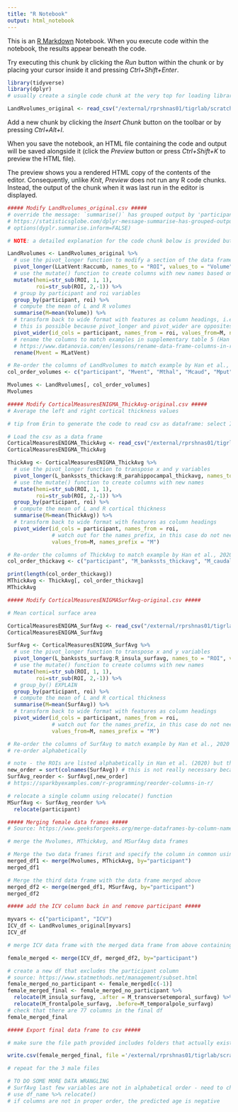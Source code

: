 ```yaml
---
title: "R Notebook"
output: html_notebook
---
```


This is an [R Markdown](http://rmarkdown.rstudio.com) Notebook. When you execute code within the notebook, the results appear beneath the code. 

Try executing this chunk by clicking the *Run* button within the chunk or by placing your cursor inside it and pressing *Ctrl+Shift+Enter*. 

```r
library(tidyverse)
library(dplyr)
# usually create a single code chunk at the very top for loading libraries

LandRvolumes_original <- read_csv("/external/rprshnas01/tigrlab/scratch/csun/ENIGMA/ENIGMA_female/LandRvolumes-original.csv")

```

Add a new chunk by clicking the *Insert Chunk* button on the toolbar or by pressing *Ctrl+Alt+I*.

When you save the notebook, an HTML file containing the code and output will be saved alongside it (click the *Preview* button or press *Ctrl+Shift+K* to preview the HTML file).

The preview shows you a rendered HTML copy of the contents of the editor. Consequently, unlike *Knit*, *Preview* does not run any R code chunks. Instead, the output of the chunk when it was last run in the editor is displayed.

```r
##### Modify LandRvolumes_original.csv #####
# override the message: `summarise()` has grouped output by 'participant'. You can override using the `.groups` argument.
# https://statisticsglobe.com/dplyr-message-summarise-has-grouped-output-r
# options(dyplr.summarise.inform=FALSE)

# NOTE: a detailed explanation for the code chunk below is provided but subsequent variations of this code chunk will contain more abbreviated comments

LandRvolumes <- LandRvolumes_original %>% 
  # use the pivot_longer function to modify a section of the data frame (all the average volume values) by passing the column names as values to a column called "ROI" and the original thickness values to a second column called "Volume" such that the modified df has only 2 columns
  pivot_longer(LLatVent:Raccumb, names_to = "ROI", values_to = "Volume") %>%
  # use the mutate() function to create columns with new names based on existing column names
  mutate(hemi=str_sub(ROI, 1, 1), 
         roi=str_sub(ROI, 2,-1)) %>%
  # group by participant and roi variables 
  group_by(participant, roi) %>%
  # compute the mean of L and R volumes
  summarise(M=mean(Volume)) %>%
  # transform back to wide format with features as column headings, i.e., spreading values from a single column "Volume" into multiple columns (wide data)
  # this is possible because pivot_longer and pivot_wider are opposites
  pivot_wider(id_cols = participant, names_from = roi, values_from=M, names_prefix = "M") %>%
  # rename the columns to match examples in supplementary table 5 (Han et al., 2020)
  # https://www.datanovia.com/en/lessons/rename-data-frame-columns-in-r/
  rename(Mvent = MLatVent)

# Re-order the columns of LandRvolumes to match example by Han et al., 2020 
col_order_volumes <- c("participant", "Mvent", "Mthal", "Mcaud", "Mput", "Mpal", "Mhippo", "Mamyg", "Maccumb")

Mvolumes <- LandRvolumes[, col_order_volumes]
Mvolumes


```
```r
##### Modify CorticalMeasuresENIGMA_ThickAvg-original.csv #####
# Average the left and right cortical thickness values 

# tip from Erin to generate the code to read csv as dataframe: select Import Dataset > From Text (readr) > browse and select the csv file you want to work with > copy the code

# Load the csv as a data frame
CorticalMeasuresENIGMA_ThickAvg <- read_csv("/external/rprshnas01/tigrlab/scratch/csun/ENIGMA/ENIGMA_female/CorticalMeasuresENIGMA_ThickAvg-original.csv")
CorticalMeasuresENIGMA_ThickAvg

ThickAvg <- CorticalMeasuresENIGMA_ThickAvg %>% 
  # use the pivot_longer function to transpose x and y variables
  pivot_longer(L_bankssts_thickavg:R_parahippocampal_thickavg, names_to = "ROI", values_to = "ThickAvg") %>%
  # use the mutate() function to create columns with new names
  mutate(hemi=str_sub(ROI, 1, 1), 
         roi=str_sub(ROI, 2,-1)) %>%
  group_by(participant, roi) %>%
  # compute the mean of L and R cortical thickness
  summarise(M=mean(ThickAvg)) %>%
  # transform back to wide format with features as column headings
  pivot_wider(id_cols = participant, names_from = roi,
              # watch out for the names_prefix, in this case do not need to add another _ after M
              values_from=M, names_prefix = "M")

# Re-order the columns of ThickAvg to match example by Han et al., 2020 
col_order_thickavg <- c("participant", "M_bankssts_thickavg", "M_caudalanteriorcingulate_thickavg", "M_caudalmiddlefrontal_thickavg", "M_cuneus_thickavg", "M_entorhinal_thickavg", "M_fusiform_thickavg", "M_inferiorparietal_thickavg", "M_inferiortemporal_thickavg","M_isthmuscingulate_thickavg","M_lateraloccipital_thickavg", "M_lateralorbitofrontal_thickavg", "M_lingual_thickavg", "M_medialorbitofrontal_thickavg", "M_middletemporal_thickavg","M_parahippocampal_thickavg","M_paracentral_thickavg","M_parsopercularis_thickavg","M_parsorbitalis_thickavg", "M_parstriangularis_thickavg","M_pericalcarine_thickavg", "M_postcentral_thickavg", "M_posteriorcingulate_thickavg", "M_precentral_thickavg", "M_precuneus_thickavg", "M_rostralanteriorcingulate_thickavg", "M_rostralmiddlefrontal_thickavg", "M_superiorfrontal_thickavg","M_superiorparietal_thickavg", "M_superiortemporal_thickavg", "M_supramarginal_thickavg", "M_frontalpole_thickavg", "M_temporalpole_thickavg", "M_transversetemporal_thickavg", "M_insula_thickavg")

print(length(col_order_thickavg))
MThickAvg <- ThickAvg[, col_order_thickavg]
MThickAvg

```
```r
##### Modify CorticalMeasuresENIGMASurfAvg-original.csv #####

# Mean cortical surface area

CorticalMeasuresENIGMA_SurfAvg <- read_csv("/external/rprshnas01/tigrlab/scratch/csun/ENIGMA/ENIGMA_female/CorticalMeasuresENIGMA_SurfAvg-original.csv")
CorticalMeasuresENIGMA_SurfAvg

SurfAvg <- CorticalMeasuresENIGMA_SurfAvg %>% 
  # use the pivot_longer function to transpose x and y variables
  pivot_longer(L_bankssts_surfavg:R_insula_surfavg, names_to = "ROI", values_to = "SurfAvg") %>%
  # use the mutate() function to create columns with new names
  mutate(hemi=str_sub(ROI, 1, 1), 
         roi=str_sub(ROI, 2,-1)) %>%
  # group_by() EXPLAIN 
  group_by(participant, roi) %>%
  # compute the mean of L and R cortical thickness
  summarise(M=mean(SurfAvg)) %>%
  # transform back to wide format with features as column headings
  pivot_wider(id_cols = participant, names_from = roi,
              # watch out for the names_prefix, in this case do not need to add another _ after M
              values_from=M, names_prefix = "M")

# Re-order the columns of SurfAvg to match example by Han et al., 2020 
# re-order alphabetically

# note - the ROIs are listed alphabetically in Han et al. (2020) but the same list was used for ThickAvg and SurfAvg due to the column name suffixes (thickavg vs surfavg)
new_order = sort(colnames(SurfAvg)) # this is not really necessary because columns are almost all in alphabetical order, quicker to move the few columns that are not
SurfAvg_reorder <- SurfAvg[,new_order]
# https://sparkbyexamples.com/r-programming/reorder-columns-in-r/

# relocate a single column using relocate() function
MSurfAvg <- SurfAvg_reorder %>%
  relocate(participant)


```


```r
##### Merging female data frames #####
# Source: https://www.geeksforgeeks.org/merge-dataframes-by-column-names-in-r/

# merge the Mvolumes, MThickAvg, and MSurfAvg data frames

# Merge the two data frames first and specify the column in common using by
merged_df1 <- merge(Mvolumes, MThickAvg, by="participant")
merged_df1

# Merge the third data frame with the data frame merged above
merged_df2 <- merge(merged_df1, MSurfAvg, by="participant")
merged_df2


```


```r
##### add the ICV column back in and remove participant #####

myvars <- c("participant", "ICV")
ICV_df <- LandRvolumes_original[myvars]
ICV_df

# merge ICV data frame with the merged data frame from above containing volumes, cortical thickness, and surface area

female_merged <- merge(ICV_df, merged_df2, by="participant")

# create a new df that excludes the participant column
# source: https://www.statmethods.net/management/subset.html
female_merged_no_participant <- female_merged[c(-1)]
female_merged_final <- female_merged_no_participant %>%
  relocate(M_insula_surfavg, .after = M_transversetemporal_surfavg) %>%
  relocate(M_frontalpole_surfavg, .before=M_temporalpole_surfavg)
# check that there are 77 columns in the final df
female_merged_final

```


```r
##### Export final data frame to csv #####

# make sure the file path provided includes folders that actually exist (ENIGMA vs ENIGMA_data)

write.csv(female_merged_final, file ='/external/rprshnas01/tigrlab/scratch/csun/ENIGMA_data/data/processed/female_averaged.csv', row.names=FALSE)
```


```r
# repeat for the 3 male files

# TO DO SOME MORE DATA WRANGLING
# SurfAvg last few variables are not in alphabetical order - need to change 
# use df_name %>% relocate()
# if columns are not in proper order, the predicted age is negative 
```

